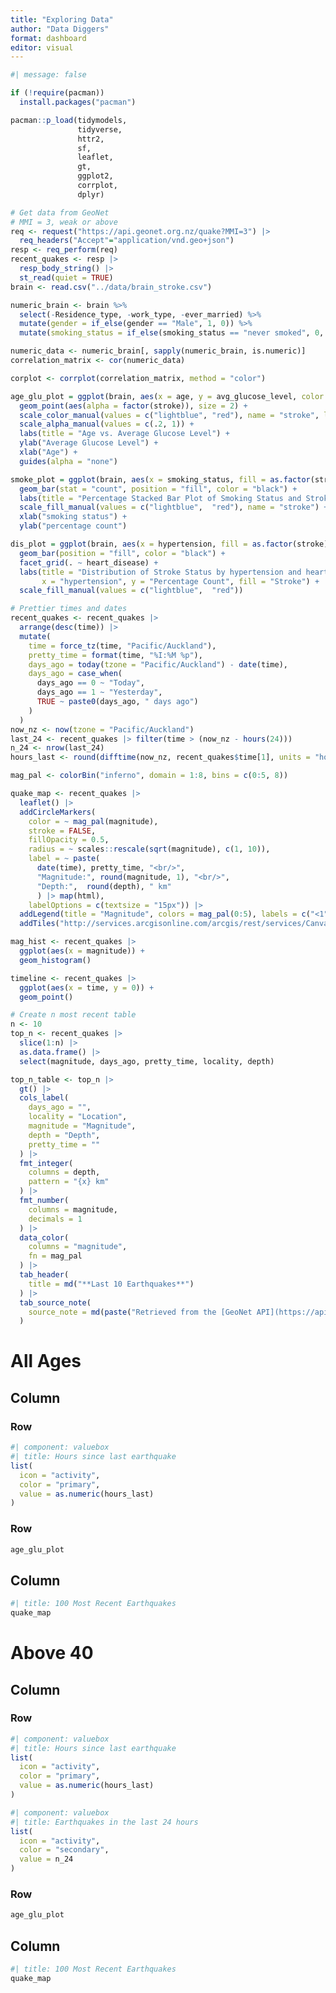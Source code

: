 ```yaml
---
title: "Exploring Data"
author: "Data Diggers"
format: dashboard
editor: visual
---
```


```r
#| message: false

if (!require(pacman))
  install.packages("pacman")

pacman::p_load(tidymodels,
               tidyverse,
               httr2,
               sf,
               leaflet,
               gt,
               ggplot2,
               corrplot,
               dplyr)


```

```r
# Get data from GeoNet
# MMI = 3, weak or above
req <- request("https://api.geonet.org.nz/quake?MMI=3") |> 
  req_headers("Accept"="application/vnd.geo+json")
resp <- req_perform(req)
recent_quakes <- resp |> 
  resp_body_string() |> 
  st_read(quiet = TRUE)
brain <- read.csv("../data/brain_stroke.csv")
```

```r
numeric_brain <- brain %>% 
  select(-Residence_type, -work_type, -ever_married) %>%   
  mutate(gender = if_else(gender == "Male", 1, 0)) %>%   
  mutate(smoking_status = if_else(smoking_status == "never smoked", 0, 1)) 

numeric_data <- numeric_brain[, sapply(numeric_brain, is.numeric)]
correlation_matrix <- cor(numeric_data)

corplot <- corrplot(correlation_matrix, method = "color")
```

```r
age_glu_plot = ggplot(brain, aes(x = age, y = avg_glucose_level, color = factor(stroke))) +
  geom_point(aes(alpha = factor(stroke)), size = 2) +
  scale_color_manual(values = c("lightblue", "red"), name = "stroke", labels = c("no", "yes")) +
  scale_alpha_manual(values = c(.2, 1)) +
  labs(title = "Age vs. Average Glucose Level") +
  ylab("Average Glucose Level") +
  xlab("Age") +
  guides(alpha = "none")
```


```r
smoke_plot = ggplot(brain, aes(x = smoking_status, fill = as.factor(stroke))) +
  geom_bar(stat = "count", position = "fill", color = "black") +
  labs(title = "Percentage Stacked Bar Plot of Smoking Status and Stroke") +
  scale_fill_manual(values = c("lightblue",  "red"), name = "stroke") +
  xlab("smoking status") +
  ylab("percentage count")
```


```r
dis_plot = ggplot(brain, aes(x = hypertension, fill = as.factor(stroke))) +
  geom_bar(position = "fill", color = "black") +
  facet_grid(. ~ heart_disease) +
  labs(title = "Distribution of Stroke Status by hypertension and heart disease",
       x = "hypertension", y = "Percentage Count", fill = "Stroke") +
  scale_fill_manual(values = c("lightblue",  "red"))
```

```r
# Prettier times and dates
recent_quakes <- recent_quakes |> 
  arrange(desc(time)) |> 
  mutate(
    time = force_tz(time, "Pacific/Auckland"),
    pretty_time = format(time, "%I:%M %p"),
    days_ago = today(tzone = "Pacific/Auckland") - date(time),
    days_ago = case_when(
      days_ago == 0 ~ "Today",
      days_ago == 1 ~ "Yesterday",
      TRUE ~ paste0(days_ago, " days ago")
    )
  )
now_nz <- now(tzone = "Pacific/Auckland")
last_24 <- recent_quakes |> filter(time > (now_nz - hours(24)))
n_24 <- nrow(last_24)
hours_last <- round(difftime(now_nz, recent_quakes$time[1], units = "hours"))
```

```r
mag_pal <- colorBin("inferno", domain = 1:8, bins = c(0:5, 8))

quake_map <- recent_quakes |> 
  leaflet() |> 
  addCircleMarkers(
    color = ~ mag_pal(magnitude),
    stroke = FALSE,
    fillOpacity = 0.5,
    radius = ~ scales::rescale(sqrt(magnitude), c(1, 10)),
    label = ~ paste(
      date(time), pretty_time, "<br/>",
      "Magnitude:", round(magnitude, 1), "<br/>", 
      "Depth:",  round(depth), " km"
      ) |> map(html),
    labelOptions = c(textsize = "15px")) |> 
  addLegend(title = "Magnitude", colors = mag_pal(0:5), labels = c("<1", 1:4,">5")) |> 
  addTiles("http://services.arcgisonline.com/arcgis/rest/services/Canvas/World_Light_Gray_Base/MapServer/tile/{z}/{y}/{x}", options = tileOptions(minZoom = 5, maxZoom = 10)) 
```

```r
mag_hist <- recent_quakes |> 
  ggplot(aes(x = magnitude)) +
  geom_histogram()
```

```r
timeline <- recent_quakes |> 
  ggplot(aes(x = time, y = 0)) +
  geom_point()
```

```r
# Create n most recent table
n <- 10
top_n <- recent_quakes |> 
  slice(1:n) |> 
  as.data.frame() |> 
  select(magnitude, days_ago, pretty_time, locality, depth) 

top_n_table <- top_n |> 
  gt() |> 
  cols_label(
    days_ago = "",
    locality = "Location",
    magnitude = "Magnitude",
    depth = "Depth",
    pretty_time = ""
  ) |> 
  fmt_integer(
    columns = depth, 
    pattern = "{x} km"
  ) |> 
  fmt_number(
    columns = magnitude,
    decimals = 1
  ) |> 
  data_color(
    columns = "magnitude",
    fn = mag_pal
  ) |>
  tab_header(
    title = md("**Last 10 Earthquakes**")
  ) |> 
  tab_source_note(
    source_note = md(paste("Retrieved from the [GeoNet API](https://api.geonet.org.nz/) at", format(now_nz, "%Y/%m/%d %H:%M %Z")))
  )
```

# All Ages

## Column

### Row

```r
#| component: valuebox
#| title: Hours since last earthquake
list(
  icon = "activity",
  color = "primary",
  value = as.numeric(hours_last)
)
```

### Row

```r
age_glu_plot
```

## Column

```r
#| title: 100 Most Recent Earthquakes
quake_map
```

# Above 40

## Column

### Row

```r
#| component: valuebox
#| title: Hours since last earthquake
list(
  icon = "activity",
  color = "primary",
  value = as.numeric(hours_last)
)
```

```r
#| component: valuebox
#| title: Earthquakes in the last 24 hours
list(
  icon = "activity",
  color = "secondary",
  value = n_24
)
```

### Row

```r
age_glu_plot
```

## Column

```r
#| title: 100 Most Recent Earthquakes
quake_map
```

